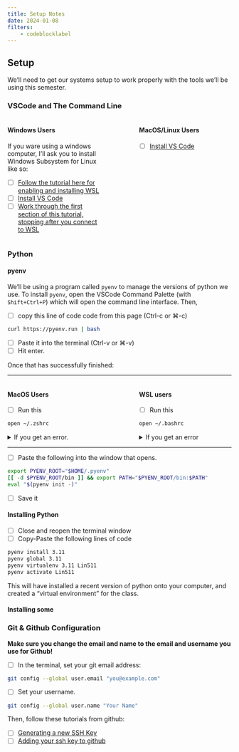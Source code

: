 ```yaml
---
title: Setup Notes
date: 2024-01-08
filters: 
    - codeblocklabel
---
```


## Setup

We'll need to get our systems setup to work properly with the tools we'll be using this semester.

### VSCode and The Command Line

:::: {.columns}

::: {.column width="45%"}

#### Windows Users

If you ware using a windows computer, I'll ask you to install Windows Subsystem for Linux like so:

- [ ] [Follow the tutorial here for enabling and installing WSL ](https://lingmethodshub.github.io/content/windows/wsl/00_installing_wsl.html)
- [ ] [Install VS Code](https://code.visualstudio.com/)
- [ ] [Work through the first section of this tutorial, stopping after you connect to WSL](https://code.visualstudio.com/docs/remote/wsl-tutorial#_prerequisites)
:::

:::{.column width="10%"}

:::

:::{.column width="45%"}

#### MacOS/Linux Users

- [ ] [Install VS Code](https://code.visualstudio.com/)

:::

::::

### Python


#### pyenv 
We'll be using a program called `pyenv` to manage the versions of python we use. To install `pyenv`, open the VSCode Command Palette (with `Shift+Ctrl+P`) which will open the command line interface. Then, 

- [ ] copy this line of code code from this page (Ctrl-c or ⌘-c)

``` bash
curl https://pyenv.run | bash
```

- [ ] Paste it into the terminal (Ctrl-v or ⌘-v)
- [ ] Hit enter.

Once that has successfully finished:

-----

:::: {.columns}

::: {.column width="45%"}
#### MacOS Users

 - [ ] Run this

```bash
open ~/.zshrc
```
<details>
<summary>If you get an error.</summary>

- [ ] Run this

```bash
touch ~/.zshrc
open ~/.zshrc
```
</details>

:::

:::{.column width="10%"}

:::

::: {.column width="45%"}
#### WSL users

- [ ] Run this

```bash
open ~/.bashrc
```
<details>
<summary>If you get an error</summary>

- [ ] Run ths

```bash
touch ~/.bashrc
open ~/.bashrc
```

</details>

:::

::::

-----

- [ ] Paste the following into the window that opens.

```sh
export PYENV_ROOT="$HOME/.pyenv"
[[ -d $PYENV_ROOT/bin ]] && export PATH="$PYENV_ROOT/bin:$PATH"
eval "$(pyenv init -)"
```

- [ ] Save it

#### Installing Python

- [ ] Close and reopen the terminal window
- [ ] Copy-Paste the following lines of code

```bash
pyenv install 3.11
pyenv global 3.11
pyenv virtualenv 3.11 Lin511
pyenv activate Lin511
```

This will have installed a recent version of python onto your computer, and created a "virtual environment" for the class.

#### Installing some 

### Git & Github Configuration

**Make sure you change the email and name to the email and username you use for Github!**

- [ ] In the terminal, set your git email address:

```bash
git config --global user.email "you@example.com"
```

- [ ] Set your username.

```bash
git config --global user.name "Your Name"
```

Then, follow these tutorials from github:

- [ ] [Generating a new SSH Key](https://docs.github.com/en/authentication/connecting-to-github-with-ssh/generating-a-new-ssh-key-and-adding-it-to-the-ssh-agent)
- [ ] [Adding your ssh key to github](https://docs.github.com/en/authentication/connecting-to-github-with-ssh/generating-a-new-ssh-key-and-adding-it-to-the-ssh-agent)

